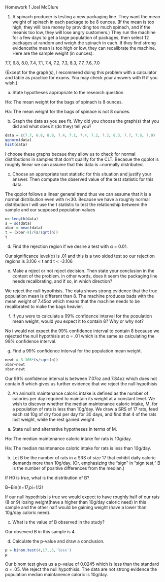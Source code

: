Homework 1
Joel McClure

1. A spinach producer is testing a new packaging line. They want the mean weight of spinach in each package to be 8 ounces. (If the mean is too high, they will lose money by providing too much spinach, and if the meanis too low, they will lose angry customers.) They run the machine for a few days to get a large population of packages, then select 12 packages at random and weigh the spinach in each. If they find strong evidencethe mean is too high or low, they can recalibrate the machine. Here are the sample weight (in ounces):

7.7, 6.8, 8.0, 7.4, 7.1, 7.4, 7.2, 7.3, 8.3, 7.7, 7.6, 7.0

(Except for the graph(s), I recommend doing this problem with a calculator and table as practice for exams. You may check your answers with R if you wish.)

(a) State hypotheses appropriate to the research question.

Ho: The mean weight for the bags of spinach is 8 ounces.

Ha: The mean weight for the bags of spinace is not 8 ounces.

(b) Graph the data as you see fit. Why did you choose the graph(s) that you did and what does it (do they) tell you?

```{r}
data = c(7.7, 6.8, 8.0, 7.4, 7.1, 7.4, 7.2, 7.3, 8.3, 7.7, 7.6, 7.0)
qqnorm(data)
hist(data)
```

I choose these graphs becaue they allow us to check for normal distributions in samples that don't qualify for the CLT. Becasue the qqplot is roughly linear we can assume that this data is ~normally distributed. 

(c) Choose an appropriate test statistic for this situation and justify your answer. Then compute the observed value of the test statistic for this data.

The qqplot follows a linear general trend thus we can assume that it is a normal distribution even with n<30. Because we have a roughly normal distribution I will use the t statistic to test the relationship between the sample and our supposed population values
```{r}
n= length(data)
s = sd(data)
xbar = mean(data)
t = (xbar-8)/(s/sqrt(n))
t
```

(d) Find the rejection region if we desire a test with α = 0.01.

Our significance level(α) is .01 and this is a two sided test so our rejection regions is 3.106 < t  and t < -3.106

(e) Make a reject or not reject decision. Then state your conclusion in the context of the problem. In other words, does it seem the packaging line needs recalibrating, and if so, in which direction?

We reject the null hypothisis. The data shows strong evidence that the true population mean is different than 8. The machine produces bads with the mean weight of 7.45oz which means that the machine needs to be recalibrated to make the bags heavier. 

(f) If you were to calculate a 99% confidence interval for the population mean weight, would you expect it to contain 8? Why or why not?

No i would not expect the 99% confidence interval to contain 8 because we rejected the null hypothisis at α = .01 which is the same as calculating the 99% confidence interval.

(g) Find a 99% confidence interval for the population mean weight.

```{r}
newt = 3.106*(s/sqrt(n))
xbar+newt
xbar-newt
```
Our 99% confidence interval is between 7.07oz and 7.84oz which does not contain 8 which gives us further evidence that we reject the null hypothisis 

2. An animal’s maintenance caloric intake is defined as the number of calories per day required to maintain its weight at a constant level. We wish to discover whether the median maintenance caloric intake, M, for a population of rats is less than 10g/day. We draw a SRS of 17 rats, feed each rat 10g of dry food per day for 30 days, and find that 4 of the rats lost weight, while the rest gained weight.

(a) State null and alternative hypotheses in terms of M.

Ho: The median maintenance caloric intake for rats is 10g/day.

Ha: The median maintenance caloric intake for rats is less than 10g/day.

(b) Let B be the number of rats in a SRS of size 17 that exhibit daily caloric demands more than 10g/day. (Or, emphasizing the “sign” in “sign test,” B is the number of positive differences from the median.)

If H0 is true, what is the distribution of B?

B~Bin(n=17,pi=1/2)

If our null hypothisis is true we would expect to have roughly half of our rats (8 or 9) losing weight(have a higher than 10g/day caloric need) in this sample and the other half would be gaining weight (have a lower than 10g/day caloric need).

(c) What is the value of B observed in the study?

Our obseverd B in this sample is 4.

(d) Calculate the p-value and draw a conclusion.
```{r}
p = binom.test(4,17,.5,'less')
p
```
Our binom test gives us a p-value of 0.0245 which is less than the standard α = .05. We reject the null hypothisis. The data are not strong evidence the population median maintanence caloric is 10g/day. 
